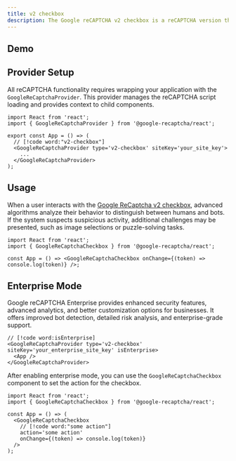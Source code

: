 ```yaml
---
title: v2 сheckbox
description: The Google reCAPTCHA v2 checkbox is a reCAPTCHA version that displays a checkbox to the user. It is used to verify that the user is a human and not a bot.
---
```



## Demo

<ReactDemo type='v2-checkbox' />

## Provider Setup

All reCAPTCHA functionality requires wrapping your application with the `GoogleReCaptchaProvider`. This provider manages the reCAPTCHA script loading and provides context to child components.

```tsx twoslash
import React from 'react';
import { GoogleReCaptchaProvider } from '@google-recaptcha/react';

export const App = () => (
  // [!code word:"v2-checkbox"]
  <GoogleReCaptchaProvider type='v2-checkbox' siteKey='your_site_key'>
    ...
  </GoogleReCaptchaProvider>
);
```

## Usage

When a user interacts with the [Google ReCaptcha v2 checkbox](https://developers.google.com/recaptcha/docs/display), advanced algorithms analyze their behavior to distinguish between humans and bots. If the system suspects suspicious activity, additional challenges may be presented, such as image selections or puzzle-solving tasks.

```tsx twoslash
import React from 'react';
import { GoogleReCaptchaCheckbox } from '@google-recaptcha/react';

const App = () => <GoogleReCaptchaCheckbox onChange={(token) => console.log(token)} />;
```

## Enterprise Mode

Google reCAPTCHA Enterprise provides enhanced security features, advanced analytics, and better customization options for businesses. It offers improved bot detection, detailed risk analysis, and enterprise-grade support.

```tsx
// [!code word:isEnterprise]
<GoogleReCaptchaProvider type='v2-checkbox' siteKey='your_enterprise_site_key' isEnterprise>
  <App />
</GoogleReCaptchaProvider>
```

After enabling enterprise mode, you can use the `GoogleReCaptchaCheckbox` component to set the action for the checkbox.

```tsx twoslash
import React from 'react';
import { GoogleReCaptchaCheckbox } from '@google-recaptcha/react';

const App = () => (
  <GoogleReCaptchaCheckbox
    // [!code word:"some action"]
    action='some action'
    onChange={(token) => console.log(token)}
  />
);
```
